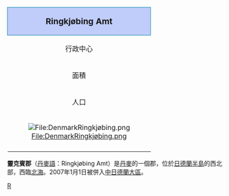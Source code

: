 {| colspan="4" width=250 style="border: 1px solid #6688AA; background-color:#f0f6fa; margin:0.5em; padding:0.5em; float:right" valign="top" | 
|- 
! style="border: 1px solid #1188AA; background-color:#c0ccfa" align="center" colspan="2" | <big>Ringkjøbing Amt</big>
|-
| 行政中心 || [[靈克賓|靈克賓]]
|-
| 面積 || 4,853 [[平方公里|平方公里]]
|-
| 人口 || 275,065 <small>''(2006)''</small>
|-
| bgcolor=#FFFFFF align="center" colspan="2" |[[File:DenmarkRingkjøbing.png|File:DenmarkRingkjøbing.png]]
|-
|}

'''靈克賓郡'''（[[丹麥語|丹麥語]]：Ringkjøbing Amt）是[[丹麥|丹麥]]的一個郡，位於[[日德蘭半島|日德蘭半島]]的西北部，西臨[[北海_(大西洋)|北海]]。2007年1月1日被併入[[中日德蘭大區|中日德蘭大區]]。

[[Category:丹麥已撤消的郡_(1970年至2006年)|R]]